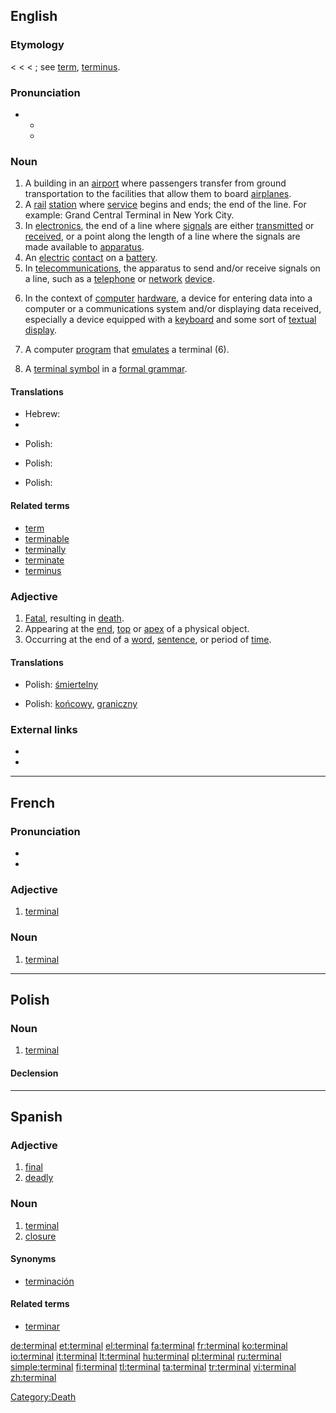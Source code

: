 {{wikipedia|dab=terminal}}
==English==

===Etymology===
< {{etyl|fr}} {{term|terminal|lang=fr}} < {{LL.}} {{term|terminalis||pertaining to a boundary or to the end, terminal, final}} < {{etyl|la}} {{term|terminus||a bound, boundary, limit, end}}; see [[term]], [[terminus]].

===Pronunciation===
* {{a|US}}
** {{IPA|/ˈtərmɪnəl/}}
** {{SAMPA|/"t@rmIn@l/}}

===Noun===
{{en-noun}}

# A building in an [[airport]] where passengers transfer from ground transportation to the facilities that allow them to board [[airplanes]].
# A [[rail]] [[station]] where [[service]] begins and ends; the end of the line.  For example: Grand Central Terminal in New York City.
# In [[electronics]], the end of a line where [[signal]]s are either [[transmit]]ted or [[receive]]d, or a point along the length of a line where the signals are made available to [[apparatus]].
# An [[electric]] [[contact]] on a [[battery]].
# In [[telecommunications]], the apparatus to send and/or receive signals on a line, such as a [[telephone]] or [[network]] [[device]].
# {{computing}} In the context of [[computer]] [[hardware]], a device for entering data into a computer or a communications system and/or displaying data received, especially a device equipped with a [[keyboard]] and some sort of [[textual]] [[display]].
# {{computing}} A computer [[program]] that [[emulate]]s a terminal (6).
# {{comptheory}} A [[terminal symbol]] in a [[formal grammar]].

====Translations====
{{trans-top|1. airport building}}
* Hebrew: {{t|he|בית נתיבות|tr=beit niteevot}}
* {{trreq|Norwegian}}
{{trans-mid}}
* Polish: {{t+|pl|terminal|m}}
{{trans-bottom}}

{{trans-top|6. device for entering data into a computer}}
* Polish: {{t+|pl|terminal|m}}
{{trans-mid}}
{{trans-bottom}}

{{trans-top|7. a computer program that emulates a terminal}}
* Polish: {{t+|pl|terminal|m}}
{{trans-mid}}
{{trans-bottom}}

====Related terms====
* [[term]]
* [[terminable]]
* [[terminally]]
* [[terminate]]
* [[terminus]]

===Adjective===
{{en-adj|-}}

# [[fatal|Fatal]], resulting in [[death]].
# Appearing at the [[end]], [[top]] or [[apex]] of a physical object.
# Occurring at the end of a [[word]], [[sentence]], or period of [[time]].

====Translations====
{{trans-top|fatal, resulting in death}}
* Polish: [[śmiertelny]] {{m}}
{{trans-mid}}
{{trans-bottom}}

{{trans-top|appearing at the end}}
* Polish: [[końcowy]], [[graniczny]] {{m}}
{{trans-mid}}
{{trans-bottom}}

===External links===
* {{R:Webster 1913}}
* {{R:Century 1911}}

[[Category:Death]]

----

==French==

===Pronunciation===
* {{IPA|/tɛʁ.mi.nal/|lang=fr}}
* {{homophones|terminale|terminales}}

===Adjective===
{{fr-adj-al|termin}}

# [[#English|terminal]]

===Noun===
{{fr-noun|m|pl=terminaux}}

# [[#English|terminal]]

----

==Polish==

===Noun===
{{infl|pl|noun|g=m}}

# [[#English|terminal]]

====Declension====
{{pl-decl-noun
|terminal|terminale
|terminalu <br>(terminala)|terminali<br>/terminalów
|terminalowi|terminalom
|terminal|terminale
|terminalem|terminalami
|terminalu|terminalach
|terminalu|terminale
}}

----

==Spanish==

===Adjective===
{{es-adj|pl=terminales}}

# [[final]]
# [[deadly]]

===Noun===
{{es-noun-m|pl=terminales}}

# [[terminal#English|terminal]]
# [[closure]]

====Synonyms====
* {{sense|closure}} [[terminación]]

====Related terms====
* [[terminar]]

[[de:terminal]]
[[et:terminal]]
[[el:terminal]]
[[fa:terminal]]
[[fr:terminal]]
[[ko:terminal]]
[[io:terminal]]
[[it:terminal]]
[[lt:terminal]]
[[hu:terminal]]
[[pl:terminal]]
[[ru:terminal]]
[[simple:terminal]]
[[fi:terminal]]
[[tl:terminal]]
[[ta:terminal]]
[[tr:terminal]]
[[vi:terminal]]
[[zh:terminal]]